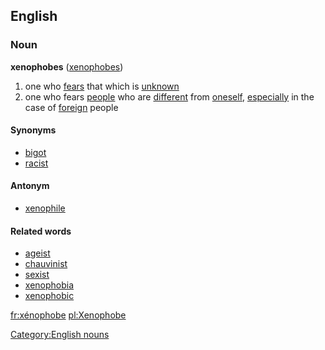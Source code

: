 ==English==

===Noun===
'''xenophobes''' ([[xenophobes]])
# one who [[fear]]s that which is [[unknown]]
# one who fears [[people]] who are [[different]] from [[oneself]], [[especially]] in the case of [[foreign]] people

====Synonyms====
*[[bigot]]
*[[racist]]

====Antonym====
*[[xenophile]]

====Related words====
*[[ageist]]
*[[chauvinist]]
*[[sexist]]
*[[xenophobia]]
*[[xenophobic]]

[[Category:English nouns]]

[[fr:xénophobe]]
[[pl:Xenophobe]]